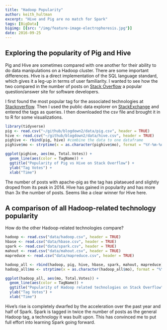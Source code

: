 ```yaml
---
title: "Hadoop Popularity"
author: keith_hultman
excerpt: "Hive and Pig are no match for Spark"
tags: [BigData]
bigimg: [{src: "/img/feature-image-electrophoresis.jpg"}]
date: 2016-09-25
---
```


## Exploring the popularity of Pig and Hive

Pig and Hive are sometimes compared with one another for their ability to do data manipulations on a Hadoop cluster. There are some important differences. Hive is a direct implementation of the SQL language standard, which gives it a leg-up in terms of user familiarity. I wanted to see how the two compared in the number of posts on [Stack Overflow](http://stackoverflow.com/) a popular question/answer site for software developers. 

I first found the most popular tag for the associated technologies at [Stackoverflow](http://stackoverflow.com/tags). Then I used the public data explorer on [StackExchange](http://data.stackexchange.com/stackoverflow/query/440749/anonymous-feedback-votes-over-time-on-a-specific-tag?tagname=ocaml&ref=survey-2016#graph) and entered the tags as queries. I then downloaded the csv file and brought it in to R for some visualizations. 


```r
library(tidyverse)
pig <- read.csv("~/github/blogdown2/data/pig.csv", header = TRUE)
hive <- read.csv("~/github/blogdown2/data/hive.csv", header = TRUE)
pighive <- rbind(pig, hive) #combine the data to one dataframe
pighive$mo <- strptime(x = as.character(pighive$mo), format = "%Y-%m-%d %H:%M:%S")

ggplot(pighive, aes(mo, Total.Votes)) +
  geom_line(aes(color = TagName)) + 
  ggtitle("Popularity of Pig vs Hive on Stack Overflow") +
  ylab("Tag Votes") +
  xlab("Time")
```


The number of posts with apache-pig as the tag has plataeued and slightly droped from its peak in 2014. Hive has gained in popularity and has more than 3x the number of posts. Seems like a clear winner for Hive here.  

## A comparison of all Hadoop-related technology popularity

How do the other Hadoop-related technologies compare? 

```r

hadoop <- read.csv("data/hadoop.csv", header = TRUE)
hbase <- read.csv("data/hbase.csv", header = TRUE)
spark <- read.csv("data/spark.csv", header = TRUE)
mahout <- read.csv("data/mahout.csv", header = TRUE)
mapreduce <- read.csv("data/mapreduce.csv", header = TRUE)

hadoop_all <- rbind(hadoop, pig, hive, hbase, spark, mahout, mapreduce) #combine the data to one dataframe
hadoop_all$mo <- strptime(x = as.character(hadoop_all$mo), format = "%Y-%m-%d %H:%M:%S")

ggplot(hadoop_all, aes(mo, Total.Votes)) +
  geom_line(aes(color = TagName)) + 
  ggtitle("Popularity of Hadoop related technologies on Stack Overflow") +
  ylab("Tag Votes") +
  xlab("Time")
```

Hive's rise is completely dwarfed by the acceleration over the past year and half of Spark. Spark is tagged in twice the number of posts as the general Hadoop tag, a technology it was built upon. This has convinced me to put full effort into learning Spark going forward. 

